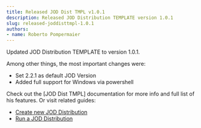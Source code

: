 ```yaml
---
title: Released JOD Dist TMPL v1.0.1
description: Released JOD Distribution TEMPLATE version 1.0.1
slug: released-joddisttmpl-1.0.1
authors:
- name: Roberto Pompermaier
---
```


Updated JOD Distribution TEMPLATE to version 1.0.1.

Among other things, the most important changes were:

* Set 2.2.1 as default JOD Version
* Added full support for Windows via powershell

<!--truncate-->

Check out the [JOD Dist TMPL] documentation for more info and full list of his features. Or visit related guides:

* [Create new JOD Distribution](/docs/references/tools/jod_dist_template/create_your_own_jod_distribution/start_new_jod_distribution)
* [Run a JOD Distribution](/docs/references/tools/jod_dist_template/how_to_use_a_jod_distribution/get_a_jod_distribution)
